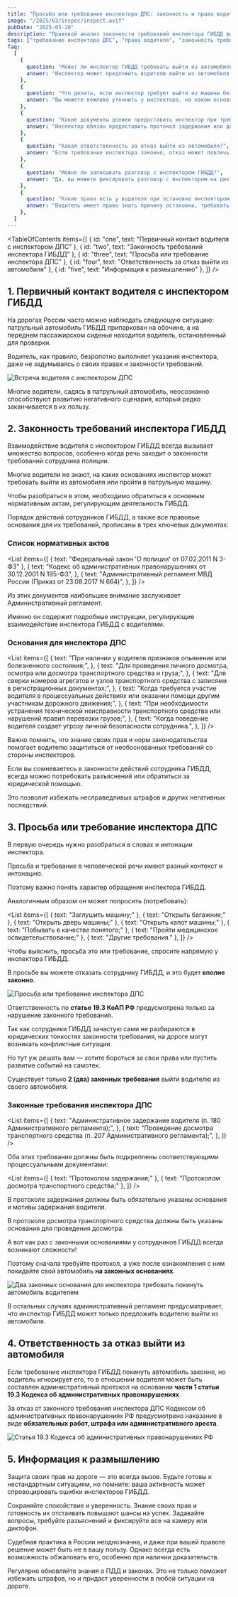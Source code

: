 ```yaml
---
title: "Просьба или требование инспектора ДПС: законность и права водителя"
image: "/2025/03/inspec/inspect.avif"
pubDate: "2025-03-20"
description: "Правовой анализ законности требований инспектора ГИБДД выйти из автомобиля при остановке. Разберем, когда требование законно, а когда можно отказать."
tags: ["требование инспектора ДПС", "права водителя", "законность требований"]
faq:
  [
    {
      question: "Может ли инспектор ГИБДД требовать выйти из автомобиля?",
      answer: "Инспектор может предложить водителю выйти из автомобиля только в определенных случаях, например, для проведения досмотра или при подозрении на опьянение. Требование должно быть обосновано и подкреплено протоколом.",
    },
    {
      question: "Что делать, если инспектор требует выйти из машины без оснований?",
      answer: "Вы можете вежливо уточнить у инспектора, на каком основании он требует выйти из автомобиля. Если основания не указаны в протоколе, вы вправе отказаться.",
    },
    {
      question: "Какие документы должен предоставить инспектор при требовании выйти из машины?",
      answer: "Инспектор обязан предоставить протокол задержания или досмотра транспортного средства, где указаны основания для его требований.",
    },
    {
      question: "Какая ответственность за отказ выйти из автомобиля?",
      answer: "Если требование инспектора законно, отказ может повлечь административную ответственность по статье 19.3 КоАП РФ: штраф, обязательные работы или арест до 15 суток.",
    },
    {
      question: "Можно ли записывать разговор с инспектором ГИБДД?",
      answer: "Да, вы можете фиксировать разговор с инспектором на диктофон или камеру. Это поможет защитить ваши права в случае спорной ситуации.",
    },
    {
      question: "Какие права есть у водителя при остановке инспектором ГИБДД?",
      answer: "Водитель имеет право знать причину остановки, требовать предъявления служебного удостоверения, а также фиксировать процесс остановки и общения с инспектором.",
    },
  ]
---
```



<TableOfContents
  items={[
    { id: "one", text: "Первичный контакт водителя с инспектором ДПС" },
    { id: "two", text: "Законность требований инспектора ГИБДД" },
    { id: "three", text: "Просьба или требование инспектора ДПС" },
    { id: "four", text: "Ответственность за отказ выйти из автомобиля" },
    { id: "five", text: "Информация к размышлению" },
  ]}
/>

<section class="article-section" id="one">

## 1. Первичный контакт водителя с инспектором ГИБДД

На дорогах России часто можно наблюдать следующую ситуацию: патрульный автомобиль ГИБДД припаркован на обочине, а на переднем пассажирском сиденье находится водитель, остановленный для проверки.

Водитель, как правило, безропотно выполняет указания инспектора, даже не задумываясь о своих правах и законности требований.

<Image
  src="/2025/03/inspec/vstr_insp.avif"
  alt="Встреча водителя с инспектором ДПС"
  counter={1}
/>

<Zametka text="Именно на этом этапе многие водители теряют контроль над ситуацией, не зная, как правильно реагировать." />

Многие водители, садясь в патрульный автомобиль, неосознанно способствуют развитию негативного сценария, который редко заканчивается в их пользу.

<Alert text="Психологическое давление со стороны инспектора начинается с, казалось бы, безобидного предложения: «Проходите, садитесь в машину»." />

</section>

<section class="article-section" id="two">

## 2. Законность требований инспектора ГИБДД

Взаимодействие водителя с инспектором ГИБДД всегда вызывает множество вопросов, особенно когда речь заходит о законности требований сотрудника полиции.

Многие водители не знают, на каких основаниях инспектор может требовать выйти из автомобиля или пройти в патрульную машину.

Чтобы разобраться в этом, необходимо обратиться к основным нормативным актам, регулирующим деятельность ГИБДД.

Порядок действий сотрудников ГИБДД, а также все правовые основания для их требований, прописаны в трех ключевых документах:

### Список нормативных актов

<List
  items={[
    { text: "Федеральный закон 'О полиции' от 07.02.2011 N 3-ФЗ" },
    {
      text: "Кодекс об административных правонарушениях от 30.12.2001 N 195-ФЗ",
    },
    {
      text: "Административный регламент МВД России (Приказ от 23.08.2017 N 664)",
    },
  ]}
/>

Из этих документов наибольшее внимание заслуживает Административный регламент.

Именно он содержит подробные инструкции, регулирующие взаимодействие инспектора ГИБДД с водителями.

<Zametka text="В соответствии с пунктом 93.1 Административного регламента, сотрудник вправе предложить водителю выйти из автомобиля в следующих случаях:" />

### Основания для инспектора ДПС

<List
  items={[
    {
      text: "При наличии у водителя признаков опьянения или болезненного состояния;",
    },
    {
      text: "Для проведения личного досмотра, осмотра или досмотра транспортного средства и груза;",
    },
    {
      text: "Для сверки номеров агрегатов и узлов транспортного средства с записями в регистрационных документах;",
    },
    {
      text: "Когда требуется участие водителя в процессуальных действиях или оказании помощи другим участникам дорожного движения;",
    },
    {
      text: "При необходимости устранения технической неисправности транспортного средства или нарушений правил перевозки грузов;",
    },
    {
      text: "Когда поведение водителя создает угрозу личной безопасности сотрудника.",
    },
  ]}
/>

<Zametka text="ВПРАВЕ ПРЕДЛОЖИТЬ - Это означает, что инспектор не имеет права принуждать водителя выйти из автомобиля без достаточных оснований. Водитель может отказаться от выполнения такого требования, если оно не подкреплено законными причинами." />

Важно помнить, что знание своих прав и норм законодательства помогает водителю защититься от необоснованных требований со стороны инспекторов.

Если вы сомневаетесь в законности действий сотрудника ГИБДД, всегда можно потребовать разъяснений или обратиться за юридической помощью.

Это позволит избежать несправедливых штрафов и других негативных последствий.

</section>

<section class="article-section" id="three">

## 3. Просьба или требование инспектора ДПС

В первую очередь нужно разобраться в словах и интонации инспектора.

Просьба и требование в человеческой речи имеют разный контекст и интонацию.

Поэтому важно понять характер обращения инспектора ГИБДД.

<Zametka text="Чаще всего в речи инспектора нет конкретики и не звучат слова «требую» или «прошу». Как правило, инспектор ГИБДД произносит дежурную фразу: «Выйдите, пожалуйста, из машины»." />

Аналогичным образом он может попросить (потребовать):

<List
  items={[
    { text: "Заглушить машину;" },
    { text: "Открыть багажник;" },
    { text: "Открыть дверь машины;" },
    { text: "Открыть капот машины;" },
    { text: "Побывать в качестве понятого;" },
    { text: "Пройти медицинское освидетельствование;" },
    { text: "Другие требования." },
  ]}
/>

Чтобы выяснить, просьба это или требование, спросите напрямую у инспектора ГИБДД.

В просьбе вы можете отказать сотруднику ГИБДД, и это будет **вполне законно**.

<Alert text="В требовании даже нужно отказывать, если оно не основано на законе." />

<Image
  src="/2025/03/inspec/prosba_otkaz.avif"
  alt="Просьба или требование инспектора ДПС"
  counter={2}
/>

<Zametka text="Поэтому рекомендуется четко знать все законные основания, чтобы действовать на дороге грамотно и эффективно." />

<Alert text="За отказ от законного требования сотрудника ГИБДД кодексом об административных правонарушениях предусмотрено (ст. 19.3 КоАП РФ) — различные виды наказаний, включая административный арест до 15 суток." />

Ответственность по **статье 19.3 КоАП РФ** предусмотрена только за нарушение законного требования.

Так как сотрудники ГИБДД зачастую сами не разбираются в юридических тонкостях законности требования, на дороге могут возникать конфликтные ситуации.

Но тут уж решать вам — хотите бороться за свои права или пустить развитие событий на самотек.

Существует только **2 (два) законных требования** выйти водителю из своего автомобиля.

### Законные требования инспектора ДПС

<List
  items={[
    {
      text: "Административное задержание водителя (п. 180 Административного регламента);",
    },
    {
      text: "Проведение досмотра транспортного средства (п. 207 Административного регламента);",
    },
  ]}
/>

Оба этих требования должны быть подкреплены соответствующими процессуальными документами:

<List
  items={[
    { text: "Протоколом задержания;" },
    { text: "Протоколом досмотра транспортного средства;" },
  ]}
/>

В протоколе задержания должны быть обязательно указаны основания и мотивы задержания водителя.

В протоколе досмотра транспортного средства должны быть указаны основания для проведения досмотра.

А вот как раз с законными основаниями у сотрудников ГИБДД всегда возникают сложности!

<Zametka text="Ни досмотр транспортного средства, ни задержание водителя — незаконны без соответствующего протокола." />

Поэтому сначала требуйте протокол, а уже после ознакомления с ним покидайте свой автомобиль **на законных основаниях**.

<Image
  src="/2025/03/inspec/dva_osnov.avif"
  alt="Два законных основания для инспектора требовать покинуть автомобиль водителем"
  counter={3}
/>

В остальных случаях административный регламент предусматривает, что инспектор ГИБДД может только предложить водителю выйти из автомобиля.

</section>

<section class="article-section" id="four">

## 4. Ответственность за отказ выйти из автомобиля

Если требование инспектора ГИБДД покинуть автомобиль законно, но водитель игнорирует его, то в отношении водителя может быть составлен административный протокол на основании **части 1 статьи 19.3 Кодекса об административных правонарушениях**.

За отказ от законного требования инспектора ДПС Кодексом об административных правонарушениях РФ предусмотрено наказание в виде **обязательных работ, штрафа или административного ареста**.

<Image
  src="/2025/03/inspec/dva_osnov.avif"
  alt="Статья 19.3 Кодекса об административных правонарушениях РФ"
  counter={4}
/>

<Alert text="Судом могут быть назначены обязательные работы от 40 до 120 часов, штраф от 2000 до 4000 рублей или арест — до 15 суток." />

<AvtouristCard title="Консультация автоюриста в г. Сургуте, ХМАО-Югры" />

</section>

<section class="article-section" id="five">

## 5. Информация к размышлению

Защита своих прав на дороге — это всегда вызов. Будьте готовы к нестандартным ситуациям, но помните: ваша активность может спровоцировать ошибки инспекторов ГИБДД.

Сохраняйте спокойствие и уверенность. Знание своих прав и готовность их отстаивать повышают шансы на успех. Задавайте вопросы, требуйте разъяснений и фиксируйте все на камеру или диктофон.

Судебная практика в России неоднозначна, и даже при вашей правоте решение может быть не в вашу пользу. Однако всегда есть возможность обжаловать его, особенно при наличии доказательств.

Регулярно обновляйте знания о ПДД и законах. Это не только поможет избежать штрафов, но и придаст уверенности в любой ситуации на дороге.

</section>
